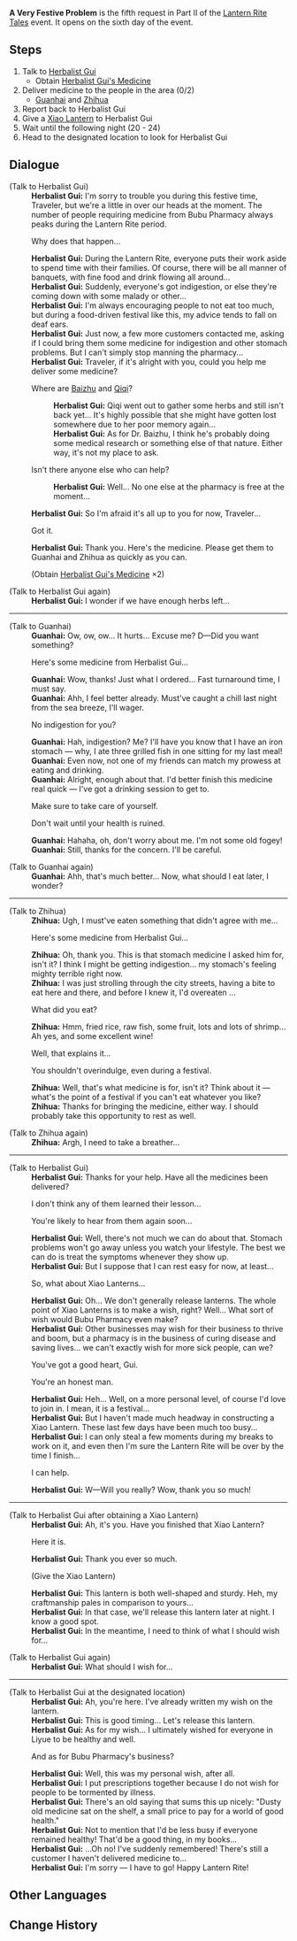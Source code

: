 {{Quest Infobox
|id            = 41340
|image         = 
|type          = World
|event_name    = Lantern Rite Tales
|summary       = 
|requirement   = Complete [[Wangshu Once Again]]
|startLocation = [[Bubu Pharmacy]]
|prev          = 
|next          = 
|exp           = 
|mora          = 20,000
|primogems     = 30
|other         = 
{{Card|Festive Fever (Lantern Rite)|100}}
|characters    = Guanhai; Herbalist Gui; Traveler; Zhihua
|region        = Liyue
|area          = Sea of Clouds
}}
'''A Very Festive Problem''' is the fifth request in Part II of the [[Lantern Rite Tales]] event. It opens on the sixth day of the event.

==Steps==
# Talk to [[Herbalist Gui]]
#* Obtain [[Herbalist Gui's Medicine]]
# Deliver medicine to the people in the area (0/2)
#*[[Guanhai]] and [[Zhihua]]
# Report back to Herbalist Gui
# Give a [[Xiao Lantern]] to Herbalist Gui
# Wait until the following night (20 - 24)
# Head to the designated location to look for Herbalist Gui

==Dialogue==
{{Quest Description|[[Bubu Pharmacy]]'s [[Herbalist Gui]] is racking his brains about something...}}
{{Dialogue start}}
;(Talk to Herbalist Gui)
:'''Herbalist Gui:''' I'm sorry to trouble you during this festive time, Traveler, but we're a little in over our heads at the moment. The number of people requiring medicine from Bubu Pharmacy always peaks during the Lantern Rite period.
:{{DIcon}} Why does that happen...
:'''Herbalist Gui:''' During the Lantern Rite, everyone puts their work aside to spend time with their families. Of course, there will be all manner of banquets, with fine food and drink flowing all around...
:'''Herbalist Gui:''' Suddenly, everyone's got indigestion, or else they're coming down with some malady or other...
:'''Herbalist Gui:''' I'm always encouraging people to not eat too much, but during a food-driven festival like this, my advice tends to fall on deaf ears.
:'''Herbalist Gui:''' Just now, a few more customers contacted me, asking if I could bring them some medicine for indigestion and other stomach problems. But I can't simply stop manning the pharmacy...
:'''Herbalist Gui:''' Traveler, if it's alright with you, could you help me deliver some medicine?
:{{DIcon}} Where are [[Baizhu]] and [[Qiqi]]?
::'''Herbalist Gui:''' Qiqi went out to gather some herbs and still isn't back yet... It's highly possible that she might have gotten lost somewhere due to her poor memory again...
::'''Herbalist Gui:''' As for Dr. Baizhu, I think he's probably doing some medical research or something else of that nature. Either way, it's not my place to ask.
:{{DIcon}} Isn't there anyone else who can help?
::'''Herbalist Gui:''' Well... No one else at the pharmacy is free at the moment...
:'''Herbalist Gui:''' So I'm afraid it's all up to you for now, Traveler...
:{{DIcon}} Got it.
:'''Herbalist Gui:''' Thank you. Here's the medicine. Please get them to Guanhai and Zhihua as quickly as you can.
:;(Obtain [[Herbalist Gui's Medicine]] ×2)

;(Talk to Herbalist Gui again)
:'''Herbalist Gui:''' I wonder if we have enough herbs left...
----
;(Talk to Guanhai)
:'''Guanhai:''' Ow, ow, ow... It hurts... Excuse me? D&mdash;Did you want something?
:{{DIcon}} Here's some medicine from Herbalist Gui...
:'''Guanhai:''' Wow, thanks! Just what I ordered... Fast turnaround time, I must say.
:'''Guanhai:''' Ahh, I feel better already. Must've caught a chill last night from the sea breeze, I'll wager.
:{{DIcon}} No indigestion for you?
:'''Guanhai:''' Hah, indigestion? Me? I'll have you know that I have an iron stomach &mdash; why, I ate three grilled fish in one sitting for my last meal!
:'''Guanhai:''' Even now, not one of my friends can match my prowess at eating and drinking.
:'''Guanhai:''' Alright, enough about that. I'd better finish this medicine real quick &mdash; I've got a drinking session to get to.
:{{DIcon}} Make sure to take care of yourself.
:{{DIcon}} Don't wait until your health is ruined.
:'''Guanhai:''' Hahaha, oh, don't worry about me. I'm not some old fogey!
:'''Guanhai:''' Still, thanks for the concern. I'll be careful.

;(Talk to Guanhai again)
:'''Guanhai:''' Ahh, that's much better... Now, what should I eat later, I wonder?
----
;(Talk to Zhihua)
:'''Zhihua:''' Ugh, I must've eaten something that didn't agree with me...
:{{DIcon}} Here's some medicine from Herbalist Gui...
:'''Zhihua:''' Oh, thank you. This is that stomach medicine I asked him for, isn't it? I think I might be getting indigestion... my stomach's feeling mighty terrible right now.
:'''Zhihua:''' I was just strolling through the city streets, having a bite to eat here and there, and before I knew it, I'd overeaten ...<!--extra space before ellipsis in game-->
:{{DIcon}} What did you eat?
:'''Zhihua:''' Hmm, fried rice, raw fish, some fruit, lots and lots of shrimp... Ah yes, and some excellent wine!
:{{DIcon}} Well, that explains it...
:{{DIcon}} You shouldn't overindulge, even during a festival.
:'''Zhihua:''' Well, that's what medicine is for, isn't it? Think about it &mdash; what's the point of a festival if you can't eat whatever you like?
:'''Zhihua:''' Thanks for bringing the medicine, either way. I should probably take this opportunity to rest as well.

;(Talk to Zhihua again)
:'''Zhihua:''' Argh, I need to take a breather...
----
;(Talk to Herbalist Gui)
:'''Herbalist Gui:''' Thanks for your help. Have all the medicines been delivered?
:{{DIcon}} I don't think any of them learned their lesson...
:{{DIcon}} You're likely to hear from them again soon...
:'''Herbalist Gui:''' Well, there's not much we can do about that. Stomach problems won't go away unless you watch your lifestyle. The best we can do is treat the symptoms whenever they show up.
:'''Herbalist Gui:''' But I suppose that I can rest easy for now, at least...
:{{DIcon}} So, what about Xiao Lanterns...
:'''Herbalist Gui:''' Oh... We don't generally release lanterns. The whole point of Xiao Lanterns is to make a wish, right? Well... What sort of wish would Bubu Pharmacy even make?
:'''Herbalist Gui:''' Other businesses may wish for their business to thrive and boom, but a pharmacy is in the business of curing disease and saving lives... we can't exactly wish for more sick people, can we?
:{{DIcon}} You've got a good heart, Gui.
:{{DIcon}} You're an honest man.
:'''Herbalist Gui:''' Heh... Well, on a more personal level, of course I'd love to join in. I mean, it is a festival...
:'''Herbalist Gui:''' But I haven't made much headway in constructing a Xiao Lantern. These last few days have been much too busy...
:'''Herbalist Gui:''' I can only steal a few moments during my breaks to work on it, and even then I'm sure the Lantern Rite will be over by the time I finish...
:{{DIcon}} I can help.
:'''Herbalist Gui:''' W&mdash;Will you really? Wow, thank you so much!
----
;(Talk to Herbalist Gui after obtaining a Xiao Lantern)
:'''Herbalist Gui:''' Ah, it's you. Have you finished that Xiao Lantern?
:{{DIcon}} Here it is.
:'''Herbalist Gui:''' Thank you ever so much.
:;(Give the Xiao Lantern)
:'''Herbalist Gui:''' This lantern is both well-shaped and sturdy. Heh, my craftmanship pales in comparison to yours...
:'''Herbalist Gui:''' In that case, we'll release this lantern later at night. I know a good spot.
:'''Herbalist Gui:''' In the meantime, I need to think of what I should wish for...

;(Talk to Herbalist Gui again)
:'''Herbalist Gui:''' What should I wish for...
----
;(Talk to Herbalist Gui at the designated location)
:'''Herbalist Gui:''' Ah, you're here. I've already written my wish on the lantern.
:'''Herbalist Gui:''' This is good timing... Let's release this lantern.
:'''Herbalist Gui:''' As for my wish... I ultimately wished for everyone in Liyue to be healthy and well.
:{{DIcon}} And as for Bubu Pharmacy's business?
:'''Herbalist Gui:''' Well, this was my personal wish, after all.
:'''Herbalist Gui:''' I put prescriptions together because I do not wish for people to be tormented by illness.
:'''Herbalist Gui:''' There's an old saying that sums this up nicely: "Dusty old medicine sat on the shelf, a small price to pay for a world of good health."
:'''Herbalist Gui:''' Not to mention that I'd be less busy if everyone remained healthy! That'd be a good thing, in my books...
:'''Herbalist Gui:''' ...Oh no! I've suddenly remembered! There's still a customer I haven't delivered medicine to...
:'''Herbalist Gui:''' I'm sorry &mdash; I have to go! Happy Lantern Rite!
{{Dialogue end}}

==Other Languages==
{{Other Languages
|en      = A Very Festive Problem
|zhs     = 佳节里的小问题
|zhs_rm  = Jiājié Lǐ de Xiǎo Wèntí
|zht     = 佳節裡的小問題
|zht_rm  = Jiājié Lǐ de Xiǎo Wèntí
|zh_tl   = A Little Problem in the Festive Day
|ja      = めでたい日の小さな問題
|ja_rm   = Medetai hi no chiisana mondai
|ja_tl   = A Little Problem in the Festive Day
|ko      = 명절의 골칫거리
|ko_rm   = 
|ko_tl   = 
|es      = Los pequeños problemas del festival
|es_tl   = The Small Problems of the Festival
|fr      = Une ombre à la fête
|fr_tl   = A Shadow at the Festival
|ru      = Праздничные недуги
|ru_tl   = 
|th      = ปัญหาเล็กน้อยในช่วงเทศกาล
|th_rm   = 
|th_tl   = 
|vi      = Rắc rối nhỏ trong ngày tết
|vi_tl   = 
|de      = Ein kleines, festliches Problem
|de_tl   = A Small, Festive Problem
|id      = Masalah Kecil di Hari Raya
|id_tl   = Small Problem in the Festive Day
|pt      = Problemas Pequenos do Festival
|pt_tl   = Small Problems of the Festival
}}

==Change History==
{{Change History|1.3}}